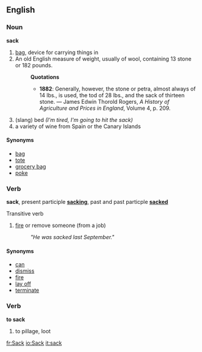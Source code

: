 ==English==
===Noun===
'''sack'''
# [[bag]], device for carrying things in
# An old English measure of weight, usually of wool, containing 13 stone or 182 pounds.
#:'''Quotations'''
#:*'''1882''': Generally, however, the stone or petra, almost always of 14 lbs., is used, the tod of 28 lbs., and the sack of thirteen stone. &mdash; James Edwin Thorold Rogers, ''A History of Agriculture and Prices in England'', Volume 4, p. 209.
#(slang) bed ''(I'm tired, I'm going to hit the sack)''
#a variety of wine from Spain or the Canary Islands
====Synonyms====
*[[bag]]
*[[tote]]
*[[grocery bag]]
*[[poke]]

===Verb===
'''sack''', present participle '''[[sacking]]''', past and past particple '''[[sacked]]'''

Transitive verb

# [[fire]] or remove someone (from a job)
#: ''"He was sacked last September."''


====Synonyms====
*[[can]]
*[[dismiss]]
*[[fire]]
*[[lay off]]
*[[terminate]]

===Verb===
'''to sack'''

#to pillage, loot

[[fr:Sack]]
[[io:Sack]]
[[it:sack]]